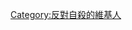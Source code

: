 {{Userbox
  |border-c = #000000
  |border-s = 1
  |id-c     = #FF9090
  |id-s     = 14
  |id-fc    = #95FFFF
  |info-c   = black
  |info-s   = 10
  |info-fc  = white
  |id       = 生命無價
  |info     = 這個用戶反對'''[[自殺|<span style="color:#00B0F0;">自殺</span>]]'''。
}}
[[Category:反對自殺的維基人]]